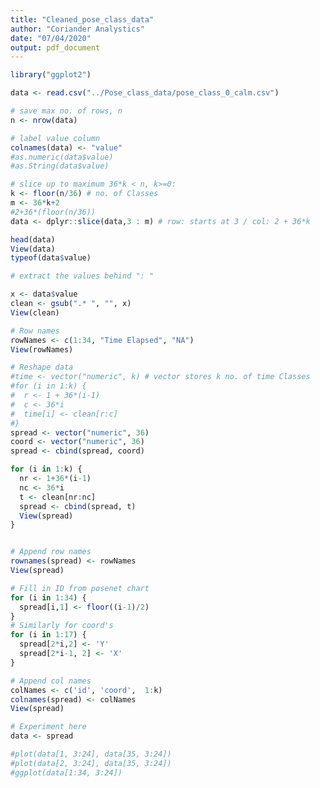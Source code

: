 ```yaml
---
title: "Cleaned_pose_class_data"
author: "Coriander Analystics"
date: "07/04/2020"
output: pdf_document
---
```


```r
library("ggplot2")

data <- read.csv("../Pose_class_data/pose_class_0_calm.csv")
```

```r
# save max no. of rows, n
n <- nrow(data)

# label value column
colnames(data) <- "value"
#as.numeric(data$value)
#as.String(data$value)

# slice up to maximum 36*k < n, k>=0:
k <- floor(n/36) # no. of Classes
m <- 36*k+2
#2+36*(floor(n/36))
data <- dplyr::slice(data,3 : m) # row: starts at 3 / col: 2 + 36*k

```

```r
head(data)
View(data)
typeof(data$value)
```

```r
# extract the values behind ": "

x <- data$value
clean <- gsub(".* ", "", x)
View(clean)
```


```r
# Row names
rowNames <- c(1:34, "Time Elapsed", "NA")
View(rowNames)

# Reshape data
#time <- vector("numeric", k) # vector stores k no. of time Classes
#for (i in 1:k) {
#  r <- 1 + 36*(i-1)
#  c <- 36*i
#  time[i] <- clean[r:c] 
#}
spread <- vector("numeric", 36)
coord <- vector("numeric", 36)
spread <- cbind(spread, coord)

for (i in 1:k) {
  nr <- 1+36*(i-1)
  nc <- 36*i
  t <- clean[nr:nc]
  spread <- cbind(spread, t)
  View(spread)
}


# Append row names
rownames(spread) <- rowNames
View(spread)
```

```r
# Fill in ID from posenet chart
for (i in 1:34) {
  spread[i,1] <- floor((i-1)/2)
}
# Similarly for coord's
for (i in 1:17) {
  spread[2*i,2] <- 'Y'
  spread[2*i-1, 2] <- 'X'
}

# Append col names
colNames <- c('id', 'coord',  1:k)
colnames(spread) <- colNames
View(spread)
```

```r
# Experiment here
data <- spread

#plot(data[1, 3:24], data[35, 3:24])
#plot(data[2, 3:24], data[35, 3:24])
#ggplot(data[1:34, 3:24])

```